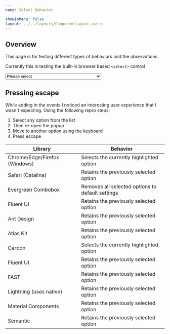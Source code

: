 ```yaml
---
name: Select Behavior

showInMenu: false
layout: ../../layouts/ComponentLayout.astro
---
```


## Overview

This page is for testing different types of behaviors and the observations.

Currently this is testing the built-in browser based `<select>` control

<select required id="test" name="country" title="Countries list">
  <option value="">Please select</option>
  <option value="AF">Afghanistan</option>
  <option value="AX">Åland Islands</option>
  <option value="AL">Albania</option>
  <option value="DZ">Algeria</option>
  <option value="AS">American Samoa</option>
  <option value="AD">Andorra</option>
  <option value="AO">Angola</option>
  <option value="AI">Anguilla</option>
  <option value="AQ">Antarctica</option>
  <option value="AG">Antigua and Barbuda</option>
  <option value="AR">Argentina</option>
  <option value="AM">Armenia</option>
  <option value="AW">Aruba</option>
  <option value="AU">Australia</option>
  <option value="AT">Austria</option>
  <option value="AZ">Azerbaijan</option>
  <option value="BS">Bahamas</option>
  <option value="BH">Bahrain</option>
  <option value="BD">Bangladesh</option>
  <option value="BB">Barbados</option>
  <option value="BY">Belarus</option>
  <option value="BE">Belgium</option>
  <option value="BZ">Belize</option>
  <option value="BJ">Benin</option>
  <option value="BM">Bermuda</option>
  <option value="BT">Bhutan</option>
  <option value="BO">Bolivia, Plurinational State of</option>
  <option value="BQ">Bonaire, Sint Eustatius and Saba</option>
  <option value="BA">Bosnia and Herzegovina</option>
  <option value="BW">Botswana</option>
  <option value="BV">Bouvet Island</option>
  <option value="BR">Brazil</option>
  <option value="IO">British Indian Ocean Territory</option>
  <option value="BN">Brunei Darussalam</option>
  <option value="BG">Bulgaria</option>
  <option value="BF">Burkina Faso</option>
  <option value="BI">Burundi</option>
  <option value="KH">Cambodia</option>
  <option value="CM">Cameroon</option>
  <option value="CA">Canada</option>
  <option value="CV">Cape Verde</option>
  <option value="KY">Cayman Islands</option>
  <option value="CF">Central African Republic</option>
  <option value="TD">Chad</option>
  <option value="CL">Chile</option>
  <option value="CN">China</option>
  <option value="CX">Christmas Island</option>
  <option value="CC">Cocos (Keeling) Islands</option>
  <option value="CO">Colombia</option>
  <option value="KM">Comoros</option>
  <option value="CG">Congo</option>
  <option value="CD">Congo, the Democratic Republic of the</option>
  <option value="CK">Cook Islands</option>
  <option value="CR">Costa Rica</option>
  <option value="CI">Côte d'Ivoire</option>
  <option value="HR">Croatia</option>
  <option value="CU">Cuba</option>
  <option value="CW">Curaçao</option>
  <option value="CY">Cyprus</option>
  <option value="CZ">Czech Republic</option>
  <option value="DK">Denmark</option>
  <option value="DJ">Djibouti</option>
  <option value="DM">Dominica</option>
  <option value="DO">Dominican Republic</option>
  <option value="EC">Ecuador</option>
  <option value="EG">Egypt</option>
  <option value="SV">El Salvador</option>
  <option value="GQ">Equatorial Guinea</option>
  <option value="ER">Eritrea</option>
  <option value="EE">Estonia</option>
  <option value="ET">Ethiopia</option>
  <option value="FK">Falkland Islands (Malvinas)</option>
  <option value="FO">Faroe Islands</option>
  <option value="FJ">Fiji</option>
  <option value="FI">Finland</option>
  <option value="FR">France</option>
  <option value="GF">French Guiana</option>
  <option value="PF">French Polynesia</option>
  <option value="TF">French Southern Territories</option>
  <option value="GA">Gabon</option>
  <option value="GM">Gambia</option>
  <option value="GE">Georgia</option>
  <option value="DE">Germany</option>
  <option value="GH">Ghana</option>
  <option value="GI">Gibraltar</option>
  <option value="GR">Greece</option>
  <option value="GL">Greenland</option>
  <option value="GD">Grenada</option>
  <option value="GP">Guadeloupe</option>
  <option value="GU">Guam</option>
  <option value="GT">Guatemala</option>
  <option value="GG">Guernsey</option>
  <option value="GN">Guinea</option>
  <option value="GW">Guinea-Bissau</option>
  <option value="GY">Guyana</option>
  <option value="HT">Haiti</option>
  <option value="HM">Heard Island and McDonald Islands</option>
  <option value="VA">Holy See (Vatican City State)</option>
  <option value="HN">Honduras</option>
  <option value="HK">Hong Kong</option>
  <option value="HU">Hungary</option>
  <option value="IS">Iceland</option>
  <option value="IN">India</option>
  <option value="ID">Indonesia</option>
  <option value="IR">Iran, Islamic Republic of</option>
  <option value="IQ">Iraq</option>
  <option value="IE">Ireland</option>
  <option value="IM">Isle of Man</option>
  <option value="IL">Israel</option>
  <option value="IT">Italy</option>
  <option value="JM">Jamaica</option>
  <option value="JP">Japan</option>
  <option value="JE">Jersey</option>
  <option value="JO">Jordan</option>
  <option value="KZ">Kazakhstan</option>
  <option value="KE">Kenya</option>
  <option value="KI">Kiribati</option>
  <option value="KP">Korea, Democratic People's Republic of</option>
  <option value="KR">Korea, Republic of</option>
  <option value="KW">Kuwait</option>
  <option value="KG">Kyrgyzstan</option>
  <option value="LA">Lao People's Democratic Republic</option>
  <option value="LV">Latvia</option>
  <option value="LB">Lebanon</option>
  <option value="LS">Lesotho</option>
  <option value="LR">Liberia</option>
  <option value="LY">Libya</option>
  <option value="LI">Liechtenstein</option>
  <option value="LT">Lithuania</option>
  <option value="LU">Luxembourg</option>
  <option value="MO">Macao</option>
  <option value="MK">Macedonia, the former Yugoslav Republic of</option>
  <option value="MG">Madagascar</option>
  <option value="MW">Malawi</option>
  <option value="MY">Malaysia</option>
  <option value="MV">Maldives</option>
  <option value="ML">Mali</option>
  <option value="MT">Malta</option>
  <option value="MH">Marshall Islands</option>
  <option value="MQ">Martinique</option>
  <option value="MR">Mauritania</option>
  <option value="MU">Mauritius</option>
  <option value="YT">Mayotte</option>
  <option value="MX">Mexico</option>
  <option value="FM">Micronesia, Federated States of</option>
  <option value="MD">Moldova, Republic of</option>
  <option value="MC">Monaco</option>
  <option value="MN">Mongolia</option>
  <option value="ME">Montenegro</option>
  <option value="MS">Montserrat</option>
  <option value="MA">Morocco</option>
  <option value="MZ">Mozambique</option>
  <option value="MM">Myanmar</option>
  <option value="NA">Namibia</option>
  <option value="NR">Nauru</option>
  <option value="NP">Nepal</option>
  <option value="NL">Netherlands</option>
  <option value="NC">New Caledonia</option>
  <option value="NZ">New Zealand</option>
  <option value="NI">Nicaragua</option>
  <option value="NE">Niger</option>
  <option value="NG">Nigeria</option>
  <option value="NU">Niue</option>
  <option value="NF">Norfolk Island</option>
  <option value="MP">Northern Mariana Islands</option>
  <option value="NO">Norway</option>
  <option value="OM">Oman</option>
  <option value="PK">Pakistan</option>
  <option value="PW">Palau</option>
  <option value="PS">Palestinian Territory, Occupied</option>
  <option value="PA">Panama</option>
  <option value="PG">Papua New Guinea</option>
  <option value="PY">Paraguay</option>
  <option value="PE">Peru</option>
  <option value="PH">Philippines</option>
  <option value="PN">Pitcairn</option>
  <option value="PL">Poland</option>
  <option value="PT">Portugal</option>
  <option value="PR">Puerto Rico</option>
  <option value="QA">Qatar</option>
  <option value="RE">Réunion</option>
  <option value="RO">Romania</option>
  <option value="RU">Russian Federation</option>
  <option value="RW">Rwanda</option>
  <option value="BL">Saint Barthélemy</option>
  <option value="SH">Saint Helena, Ascension and Tristan da Cunha</option>
  <option value="KN">Saint Kitts and Nevis</option>
  <option value="LC">Saint Lucia</option>
  <option value="MF">Saint Martin (French part)</option>
  <option value="PM">Saint Pierre and Miquelon</option>
  <option value="VC">Saint Vincent and the Grenadines</option>
  <option value="WS">Samoa</option>
  <option value="SM">San Marino</option>
  <option value="ST">Sao Tome and Principe</option>
  <option value="SA">Saudi Arabia</option>
  <option value="SN">Senegal</option>
  <option value="RS">Serbia</option>
  <option value="SC">Seychelles</option>
  <option value="SL">Sierra Leone</option>
  <option value="SG">Singapore</option>
  <option value="SX">Sint Maarten (Dutch part)</option>
  <option value="SK">Slovakia</option>
  <option value="SI">Slovenia</option>
  <option value="SB">Solomon Islands</option>
  <option value="SO">Somalia</option>
  <option value="ZA">South Africa</option>
  <option value="GS">South Georgia and the South Sandwich Islands</option>
  <option value="SS">South Sudan</option>
  <option value="ES">Spain</option>
  <option value="LK">Sri Lanka</option>
  <option value="SD">Sudan</option>
  <option value="SR">Suriname</option>
  <option value="SJ">Svalbard and Jan Mayen</option>
  <option value="SZ">Swaziland</option>
  <option value="SE">Sweden</option>
  <option value="CH">Switzerland</option>
  <option value="SY">Syrian Arab Republic</option>
  <option value="TW">Taiwan, Province of China</option>
  <option value="TJ">Tajikistan</option>
  <option value="TZ">Tanzania, United Republic of</option>
  <option value="TH">Thailand</option>
  <option value="TL">Timor-Leste</option>
  <option value="TG">Togo</option>
  <option value="TK">Tokelau</option>
  <option value="TO">Tonga</option>
  <option value="TT">Trinidad and Tobago</option>
  <option value="TN">Tunisia</option>
  <option value="TR">Turkey</option>
  <option value="TM">Turkmenistan</option>
  <option value="TC">Turks and Caicos Islands</option>
  <option value="TV">Tuvalu</option>
  <option value="UG">Uganda</option>
  <option value="UA">Ukraine</option>
  <option value="AE">United Arab Emirates</option>
  <option value="GB">United Kingdom</option>
  <option value="US">United States</option>
  <option value="UM">United States Minor Outlying Islands</option>
  <option value="UY">Uruguay</option>
  <option value="UZ">Uzbekistan</option>
  <option value="VU">Vanuatu</option>
  <option value="VE">Venezuela, Bolivarian Republic of</option>
  <option value="VN">Viet Nam</option>
  <option value="VG">Virgin Islands, British</option>
  <option value="VI">Virgin Islands, U.S.</option>
  <option value="WF">Wallis and Futuna</option>
  <option value="EH">Western Sahara</option>
  <option value="YE">Yemen</option>
  <option value="ZM">Zambia</option>
  <option value="ZW">Zimbabwe</option>
</select>

## Pressing escape

While adding in the events I noticed an interesting user experience that I
wasn't expecting. Using the following repro steps:

1. Select any option from the list
2. Then re-open the popup
3. Move to another option using the keyboard
4. Press escape

| Library                       | Behavior                                         |
| ----------------------------- | ------------------------------------------------ |
| Chrome/Edge/Firefox (Windows) | Selects the currently highlighted option         |
| Safari (Catalina)             | Retains the previously selected option           |
| Evergreen Combobox            | Removes all selected options to default settings |
| Fluent UI                     | Retains the previously selected option           |
| Ant Design                    | Retains the previously selected option           |
| Atlas Kit                     | Retains the previously selected option           |
| Carbon                        | Selects the currently highlighted option         |
| Fluent UI                     | Retains the previously selected option           |
| FAST                          | Retains the previously selected option           |
| Lightning (uses native)       | Retains the previously selected option           |
| Material Components           | Retains the previously selected option           |
| Semantic                      | Retains the previously selected option           |
